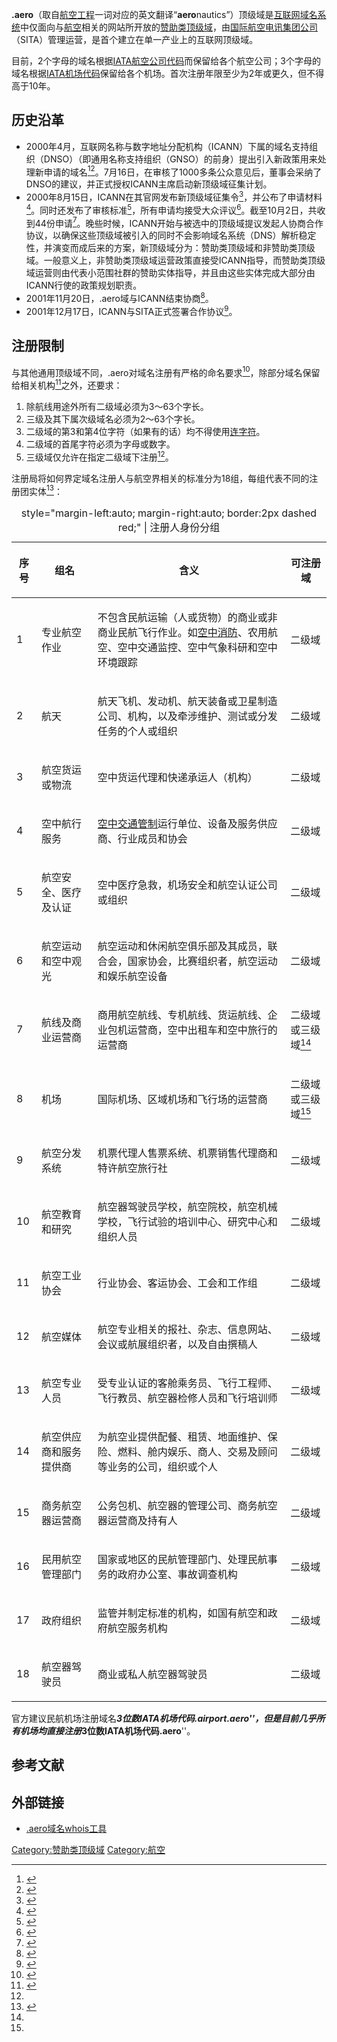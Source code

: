 {{Infobox Top level domain
|name=.aero
|image=Dotaero.png
|introduced={{start date and age|2001|12|21|p=yes}}
|type=[[赞助类顶级域|赞助类顶级域]]<ref name=IANA>{{cite web|url=http://www.iana.org/domains/root/db/aero.html|publisher=[[IANA|IANA]]|work=根域数据库|title=Delegation Record for .AERO|accessdate=2017-10-25|date=2015-12-07|language=en|archive-date=2017-10-13|archive-url=https://web.archive.org/web/20171013030917/http://www.iana.org/domains/root/db/aero.html|dead-url=no}}</ref>
|status=活跃
|registry=[[国际航空电讯集团公司|国际航空电讯集团公司]]信息网络计算公司（由[[艾斐域|艾斐域]]运营）
|sponsor=国际航空电讯集团公司
|registereddomains=34,472
|dateregistereddomains={{start date|2017|10|26}}
|refregistereddomains=<ref>数据源自第三方，时效性可能存在落后：{{cite web|url=http://research.domaintools.com/statistics/tld-counts/|title=Domain Count Statistics for TLDs|publisher=DomainTools|accessdate=2017-10-26|language=en|archive-date=2017-10-04|archive-url=https://web.archive.org/web/20171004135057/http://research.domaintools.com/statistics/tld-counts/|dead-url=no}}</ref>
|intendeduse=航空界相关的航线、机场、公司、组织、政府机构和已认证的个人
|restrictions=注册人必须经过身份验证，以确保与航空界相关
|structure=仅允许注册二级域，三级域必须注册于指定二级域<ref name=subdomain>即''airline.aero''和''airport.aero''</ref>之下
|document=[http://www.icann.org/tlds/agreements/aero/ ICANN注册协议]
|disputepolicy={{unbulleted list|.aero顶级域资格重审政策|[[统一域名争议解决政策|统一域名争议解决政策]]|[[特许资格争议解决政策|特许资格争议解决政策]]}}
|dnssec=是
|idn=否
|website={{URL|http://www.information.aero}}
}}
'''.aero'''（取自[[航空工程|航空工程]]一词对应的英文翻译“'''aero'''nautics”）顶级域是[[互联网|互联网]][[域名系统|域名系统]]中仅面向与[[航空|航空]]相关的网站所开放的[[赞助类顶级域|赞助类顶级域]]，由[[国际航空电讯集团公司|国际航空电讯集团公司]]（SITA）管理运营，是首个建立在单一产业上的互联网顶级域。

目前，2个字母的域名根据[[IATA航空公司代码|IATA航空公司代码]]而保留给各个航空公司；3个字母的域名根据[[IATA机场代码|IATA机场代码]]保留给各个机场。首次注册年限至少为2年或更久，但不得高于10年。

== 历史沿革 ==
* 2000年4月，互联网名称与数字地址分配机构（ICANN）下属的域名支持组织（DNSO）（即通用名称支持组织（GNSO）的前身）提出引入新政策用来处理新申请的域名<ref>{{cite web|url=http://tech.sina.com.cn/news/internet/2000-04-20/23302.shtml|author=少岩|work=新浪科技|publisher=[[新浪网|新浪网]]|title=ICANN互联网公司考虑创立新域名|accessdate=2017-10-27|date=2000-04-20|archiveurl=https://web.archive.org/web/20050317150428/http://tech.sina.com.cn/news/internet/2000-04-20/23302.shtml|archivedate=2005-03-17|language=zh-hans|deadurl=yes}}</ref><ref>{{cite web|url=https://archive.icann.org/en/meetings/yokohama/new-tld-topic.htm|work=ICANN ARCHIVES|publisher=[[ICANN|ICANN]]|title=ICANN Yokohama Meeting Topic: Introduction of New Top-Level Domains|trans_title=ICANN横滨会议主题：新顶级域介绍|accessdate=2017-10-27|date=2000-06-13|language=en|archive-date=2018-09-23|archive-url=https://web.archive.org/web/20180923192853/http://archive.icann.org/en/meetings/yokohama/new-tld-topic.htm|dead-url=no}}</ref>。7月16日，在审核了1000多条公众意见后，董事会采纳了DNSO的建议，并正式授权ICANN主席启动新顶级域征集计划。
* 2000年8月15日，ICANN在其官网发布新顶级域征集令<ref>{{cite web|url=http://www.icann.org/tlds/tld-application-process.htm|work=ICANN ARCHIVES|publisher=ICANN|title=TLD Application Process: Information for Applicants|trans_title=顶级域申请处理：申请人须知|accessdate=2017-10-27|date=2000-08-15|language=en|archive-date=2008-07-05|archive-url=https://web.archive.org/web/20080705073926/http://www.icann.org/tlds/tld-application-process.htm|dead-url=no}}</ref>，并公布了申请材料<ref>{{cite web|url=http://www.icann.org/announcements/icann-pr16aug00.htm|work=ICANN Annoucements|publisher=ICANN|title=ICANN Posts Application and Assessment Criteria Information for New Top-Level Domain Proposals|trans_title=ICANN发布新顶级域提议的申请和评估标准信息|accessdate=2017-10-27|date=2000-08-16|language=en|archive-date=2008-05-16|archive-url=https://web.archive.org/web/20080516182100/http://www.icann.org/announcements/icann-pr16aug00.htm|dead-url=no}}</ref>。同时还发布了审核标准<ref>{{cite web|url=http://www.icann.org/tlds/tld-criteria-15aug00.htm|work=ICANN Annoucements|publisher=ICANN|title=Criteria for Assessing TLD Proposals|trans_title=顶级域申请评议标准|accessdate=2017-10-27|date=2000-08-15|language=en|archive-date=2008-12-02|archive-url=https://web.archive.org/web/20081202061106/http://www.icann.org./tlds/tld-criteria-15aug00.htm|dead-url=no}}</ref>，所有申请均接受大众评议<ref>{{cite web|url=http://forum.icann.org/tldapps/|work=ICANN Public Comment Forum|publisher=ICANN|title=Forum on New TLD Applications|trans_title=新顶级域申请讨论区|accessdate=2017-10-27|date=2000-11-05|language=en|archive-date=2017-11-01|archive-url=https://web.archive.org/web/20171101105214/http://forum.icann.org/tldapps/|dead-url=no}}</ref>。截至10月2日，共收到44份申请<ref>{{cite web|url=http://www.icann.org/tlds/tld-applications-lodged-02oct00.htm|work=ICANN ARCHIVES|publisher=ICANN|title=TLD Applications Lodged|trans_title=选出的顶级域申请|accessdate=2017-10-27|date=2000-10-10|language=en|archive-date=2008-05-27|archive-url=https://web.archive.org/web/20080527145716/http://www.icann.org/tlds/tld-applications-lodged-02oct00.htm|dead-url=no}}</ref>。晚些时候，ICANN开始与被选中的顶级域提议发起人协商合作协议，以确保这些顶级域被引入的同时不会影响域名系统（DNS）解析稳定性，并演变而成后来的方案，新顶级域分为：赞助类顶级域和非赞助类顶级域。一般意义上，非赞助类顶级域运营政策直接受ICANN指导，而赞助类顶级域运营则由代表小范围社群的赞助实体指导，并且由这些实体完成大部分由ICANN行使的政策规划职责。
* 2001年11月20日，.aero域与ICANN结束协商<ref>{{cite web|url=https://www.iana.org/reports/2001/aero-report-19dec01.html|work=IANA Report|publisher=[[IANA|IANA]]|title=IANA Report on Establishment of the .aero Top-Level Domain|trans_title=IANA对建立顶级域.aero的报告|accessdate=2017-10-28|date=2001-12-19|language=en|archive-date=2016-06-03|archive-url=https://web.archive.org/web/20160603061002/http://www.iana.org/reports/2001/aero-report-19dec01.html|dead-url=no}}</ref>。
* 2001年12月17日，ICANN与SITA正式签署合作协议<ref>{{cite web|url=https://www.icann.org/resources/agreement/aero-archive-2001-12-17-en|work=ICANN Resources|publisher=ICANN|title=.aero TLD Sponsorship Agreement | Archive|trans_title=.aero顶级域赞助协议 | 存档|accessdate=2017-10-28|date=2001-12-07|language=en|archive-date=2019-01-11|archive-url=https://web.archive.org/web/20190111102247/https://www.icann.org/resources/agreement/aero-archive-2001-12-17-en|dead-url=no}}</ref>。

== 注册限制 ==
与其他通用顶级域不同，.aero对域名注册有严格的命名要求<ref>{{cite web|url=https://information.aero/registration/policies/name_restrictions|author=国际航空电讯集团公司信息网络计算公司|title=Summary of name restrictions|accessdate=2017-10-27|language=en|archive-date=2017-07-01|archive-url=https://web.archive.org/web/20170701100729/https://information.aero/registration/policies/name_restrictions|dead-url=no}}</ref>，除部分域名保留给相关机构<ref>{{cite web|url=https://information.aero/registration/policies/reserved_names|title=Reserved domain names|publisher=DomainTools|accessdate=2017-10-26|language=en|archive-date=2017-07-01|archive-url=https://web.archive.org/web/20170701100741/https://information.aero/registration/policies/reserved_names|dead-url=no}}</ref>之外，还要求：
# 除航线用途外所有二级域必须为3～63个字长。
# 三级及其下属次级域名必须为2～63个字长。
# 二级域的第3和第4位字符（如果有的话）均不得使用[[连字符|连字符]]。
# 二级域的首尾字符必须为字母或数字。
# 三级域仅允许在指定二级域下注册<ref name=subdomain/>。

注册局将如何界定域名注册人与航空界相关的标准分为18组，每组代表不同的注册团实体<ref>{{cite web|url=https://information.aero/registration/eligibility|author=国际航空电讯集团公司信息网络计算公司|title=Registrant groups|accessdate=2017-10-27|language=en|archive-date=2017-09-25|archive-url=https://web.archive.org/web/20170925101422/https://information.aero/registration/eligibility|dead-url=no}}</ref>：
{| class="wikitable"
|+ style="margin-left:auto; margin-right:auto; border:2px dashed red;" | 注册人身份分组
|-
! scope="col" | 序号 !! scope="col" | 组名 !! scope="col" | 含义 !! scope="col" | 可注册域
|-
! scope="row" | 1
| 专业航空作业 || 不包含民航运输（人或货物）的商业或非商业民航飞行作业。如[[空中消防|空中消防]]、农用航空、空中交通监控、空中气象科研和空中环境跟踪 || 二级域
|-
! scope="row" | 2
| 航天 || 航天飞机、发动机、航天装备或卫星制造公司、机构，以及牵涉维护、测试或分发任务的个人或组织 || 二级域
|-
! scope="row" | 3
| 航空货运或物流 || 空中货运代理和快递承运人（机构） || 二级域
|-
! scope="row" | 4
| 空中航行服务 || [[空中交通管制|空中交通管制]]运行单位、设备及服务供应商、行业成员和协会 || 二级域
|-
! scope="row" | 5
| 航空安全、医疗及认证 || 空中医疗急救，机场安全和航空认证公司或组织 || 二级域
|-
! scope="row" | 6
| 航空运动和空中观光 || 航空运动和休闲航空俱乐部及其成员，联合会，国家协会，比赛组织者，航空运动和娱乐航空设备 || 二级域
|-
! scope="row" | 7
| 航线及商业运营商 || 商用航空航线、专机航线、货运航线、企业包机运营商，空中出租车和空中旅行的运营商 || 二级域或三级域<ref name=subdomain/>
|-
! scope="row" | 8
| 机场 || 国际机场、区域机场和飞行场的运营商 || 二级域或三级域<ref name=subdomain/>
|-
! scope="row" | 9
| 航空分发系统 || 机票代理人售票系统、机票销售代理商和特许航空旅行社 || 二级域
|-
! scope="row" | 10
| 航空教育和研究 || 航空器驾驶员学校，航空院校，航空机械学校，飞行试验的培训中心、研究中心和组织人员 || 二级域
|-
! scope="row" | 11
| 航空工业协会 || 行业协会、客运协会、工会和工作组 || 二级域
|-
! scope="row" | 12
| 航空媒体 || 航空专业相关的报社、杂志、信息网站、会议或航展组织者，以及自由撰稿人 || 二级域
|-
! scope="row" | 13
| 航空专业人员 || 受专业认证的客舱乘务员、飞行工程师、飞行教员、航空器检修人员和飞行培训师 || 二级域
|-
! scope="row" | 14
| 航空供应商和服务提供商 || 为航空业提供配餐、租赁、地面维护、保险、燃料、舱内娱乐、商人、交易及顾问等业务的公司，组织或个人 || 二级域
|-
! scope="row" | 15
| 商务航空器运营商 || 公务包机、航空器的管理公司、商务航空器运营商及持有人 || 二级域
|-
! scope="row" | 16
| 民用航空管理部门 || 国家或地区的民航管理部门、处理民航事务的政府办公室、事故调查机构 || 二级域
|-
! scope="row" | 17
| 政府组织 || 监管并制定标准的机构，如国有航空和政府航空服务机构 || 二级域
|-
! scope="row" | 18
| 航空器驾驶员 || 商业或私人航空器驾驶员 || 二级域
|}
官方建议民航机场注册域名'''''3位数IATA机场代码.airport.aero'''''，但是目前几乎所有机场均直接注册'''''3位数IATA机场代码.aero'''''。

== 参考文献 ==
{{reflist}}

== 外部链接 ==
* [https://information.aero/whois/ .aero域名whois工具]{{Wayback|url=https://information.aero/whois/ |date=20170924170923 }}{{en}}

{{GTLD}}

[[Category:赞助类顶级域|Category:赞助类顶级域]]
[[Category:航空|Category:航空]]